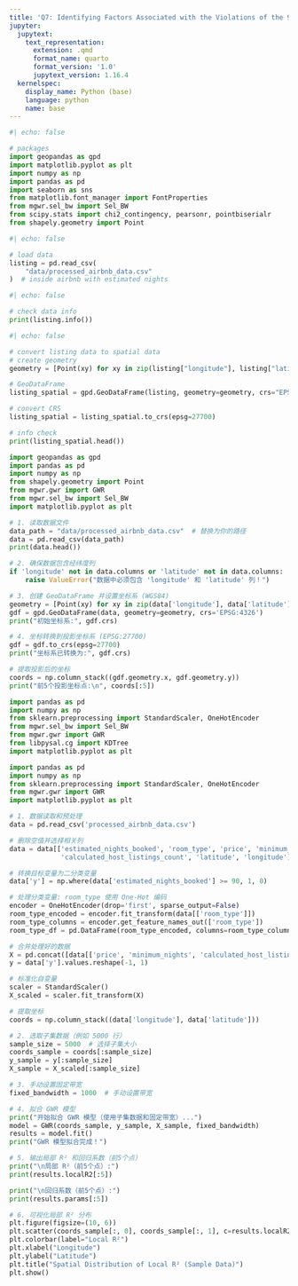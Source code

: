 ```yaml
---
title: 'Q7: Identifying Factors Associated with the Violations of the 90-Day Policy'
jupyter:
  jupytext:
    text_representation:
      extension: .qmd
      format_name: quarto
      format_version: '1.0'
      jupytext_version: 1.16.4
  kernelspec:
    display_name: Python (base)
    language: python
    name: base
---
```


```python
#| echo: false

# packages
import geopandas as gpd
import matplotlib.pyplot as plt
import numpy as np
import pandas as pd
import seaborn as sns
from matplotlib.font_manager import FontProperties
from mgwr.sel_bw import Sel_BW
from scipy.stats import chi2_contingency, pearsonr, pointbiserialr
from shapely.geometry import Point
```

```python
#| echo: false

# load data
listing = pd.read_csv(
    "data/processed_airbnb_data.csv"
)  # inside airbnb with estimated nights
```

```python
#| echo: false

# check data info
print(listing.info())
```

```python
#| echo: false

# convert listing data to spatial data
# create geometry
geometry = [Point(xy) for xy in zip(listing["longitude"], listing["latitude"])]

# GeoDataFrame
listing_spatial = gpd.GeoDataFrame(listing, geometry=geometry, crs="EPSG:4326")

# convert CRS
listing_spatial = listing_spatial.to_crs(epsg=27700)

# info check
print(listing_spatial.head())
```

```python
import geopandas as gpd
import pandas as pd
import numpy as np
from shapely.geometry import Point
from mgwr.gwr import GWR
from mgwr.sel_bw import Sel_BW
import matplotlib.pyplot as plt

# 1. 读取数据文件
data_path = "data/processed_airbnb_data.csv"  # 替换为你的路径
data = pd.read_csv(data_path)
print(data.head())

# 2. 确保数据包含经纬度列
if 'longitude' not in data.columns or 'latitude' not in data.columns:
    raise ValueError("数据中必须包含 'longitude' 和 'latitude' 列！")

# 3. 创建 GeoDataFrame 并设置坐标系 (WGS84)
geometry = [Point(xy) for xy in zip(data['longitude'], data['latitude'])]
gdf = gpd.GeoDataFrame(data, geometry=geometry, crs='EPSG:4326')
print("初始坐标系:", gdf.crs)

# 4. 坐标转换到投影坐标系 (EPSG:27700)
gdf = gdf.to_crs(epsg=27700)
print("坐标系已转换为:", gdf.crs)

# 提取投影后的坐标
coords = np.column_stack((gdf.geometry.x, gdf.geometry.y))
print("前5个投影坐标点:\n", coords[:5])
```

```python
import pandas as pd
import numpy as np
from sklearn.preprocessing import StandardScaler, OneHotEncoder
from mgwr.sel_bw import Sel_BW
from mgwr.gwr import GWR
from libpysal.cg import KDTree
import matplotlib.pyplot as plt
```

```python
import pandas as pd
import numpy as np
from sklearn.preprocessing import StandardScaler, OneHotEncoder
from mgwr.gwr import GWR
import matplotlib.pyplot as plt

# 1. 数据读取和预处理
data = pd.read_csv('processed_airbnb_data.csv')

# 删除空值并选择相关列
data = data[['estimated_nights_booked', 'room_type', 'price', 'minimum_nights', 
             'calculated_host_listings_count', 'latitude', 'longitude']].dropna()

# 转换目标变量为二分类变量
data['y'] = np.where(data['estimated_nights_booked'] >= 90, 1, 0)

# 处理分类变量: room_type 使用 One-Hot 编码
encoder = OneHotEncoder(drop='first', sparse_output=False)
room_type_encoded = encoder.fit_transform(data[['room_type']])
room_type_columns = encoder.get_feature_names_out(['room_type'])
room_type_df = pd.DataFrame(room_type_encoded, columns=room_type_columns, index=data.index)

# 合并处理好的数据
X = pd.concat([data[['price', 'minimum_nights', 'calculated_host_listings_count']], room_type_df], axis=1)
y = data['y'].values.reshape(-1, 1)

# 标准化自变量
scaler = StandardScaler()
X_scaled = scaler.fit_transform(X)

# 提取坐标
coords = np.column_stack((data['longitude'], data['latitude']))

# 2. 选取子集数据（例如 5000 行）
sample_size = 5000  # 选择子集大小
coords_sample = coords[:sample_size]
y_sample = y[:sample_size]
X_sample = X_scaled[:sample_size]

# 3. 手动设置固定带宽
fixed_bandwidth = 1000  # 手动设置带宽

# 4. 拟合 GWR 模型
print("开始拟合 GWR 模型（使用子集数据和固定带宽）...")
model = GWR(coords_sample, y_sample, X_sample, fixed_bandwidth)
results = model.fit()
print("GWR 模型拟合完成！")

# 5. 输出局部 R² 和回归系数（前5个点）
print("\n局部 R²（前5个点）:")
print(results.localR2[:5])

print("\n回归系数（前5个点）:")
print(results.params[:5])

# 6. 可视化局部 R² 分布
plt.figure(figsize=(10, 6))
plt.scatter(coords_sample[:, 0], coords_sample[:, 1], c=results.localR2, cmap='coolwarm', s=20)
plt.colorbar(label="Local R²")
plt.xlabel("Longitude")
plt.ylabel("Latitude")
plt.title("Spatial Distribution of Local R² (Sample Data)")
plt.show()
```
